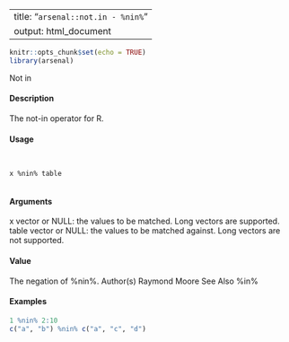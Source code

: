 
---
title: "``arsenal::not.in - %nin% ``"
output: html_document
---

```r
knitr::opts_chunk$set(echo = TRUE)
library(arsenal)
```

Not in

#### Description

The not-in operator for R.

#### Usage
<pre><code>

x %nin% table

</code></pre>
#### Arguments

x vector or NULL: the values to be matched. Long vectors are supported.
table vector or NULL: the values to be matched against. Long vectors are not supported.

#### Value

The negation of %nin%.
Author(s)
Raymond Moore
See Also
%in%

#### Examples
```r
1 %nin% 2:10
c("a", "b") %nin% c("a", "c", "d")
```
